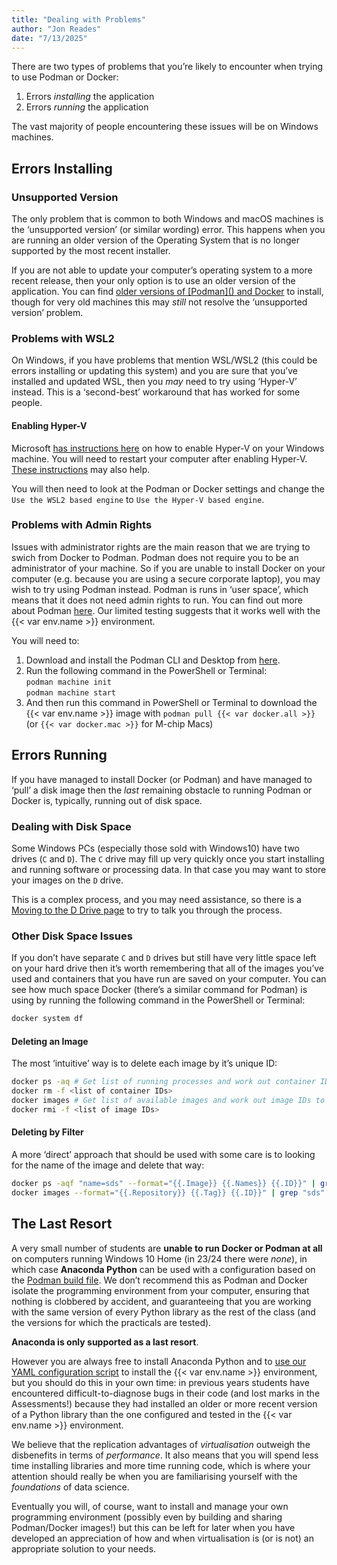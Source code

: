 ```yaml
---
title: "Dealing with Problems"
author: "Jon Reades"
date: "7/13/2025"
---
```


There are two types of problems that you're likely to encounter when trying to use Podman or Docker:

1. Errors *installing* the application
2. Errors *running* the application

The vast majority of people encountering these issues will be on Windows machines. 

## Errors Installing

### Unsupported Version

The only problem that is common to both Windows and macOS machines is the 'unsupported version' (or similar wording) error. This happens when you are running an older version of the Operating System that is no longer supported by the most recent installer. 

If you are not able to update your computer's operating system to a more recent release, then your only option is to use an older version of the application. You can find [older versions of [Podman]() and Docker](https://docs.docker.com/desktop/release-notes/) to install, though for very old machines this may *still* not resolve the 'unsupported version' problem.

### Problems with WSL2

On Windows, if you have problems that mention WSL/WSL2 (this could be errors installing or updating this system) and you are sure that you've installed and updated WSL, then you *may* need to try using 'Hyper-V' instead. This is a 'second-best' workaround that has worked for some people.

#### Enabling Hyper-V

Microsoft [has instructions here](https://docs.microsoft.com/en-us/virtualization/hyper-v-on-windows/quick-start/enable-hyper-v) on how to enable Hyper-V on your Windows machine. You will need to restart your computer after enabling Hyper-V. [These instructions](https://techcommunity.microsoft.com/t5/educator-developer-blog/step-by-step-enabling-hyper-v-for-use-on-windows-11/ba-p/3745905) may also help.

You will then need to look at the Podman or Docker settings and change the `Use the WSL2 based engine` to `Use the Hyper-V based engine`.

### Problems with Admin Rights

Issues with administrator rights are the main reason that we are trying to swich from Docker to Podman. Podman does not require you to be an administrator of your machine. So if you are unable to install Docker on your computer (e.g. because you are using a secure corporate laptop), you may wish to try using Podman instead. Podman is runs in 'user space', which means that it does not need admin rights to run. You can find out more about Podman [here](https://podman.io/). Our limited testing suggests that it works well with the {{< var env.name >}} environment. 

You will need to:

1. Download and install the Podman CLI and Desktop from [here](https://podman.io/).
2. Run the following command in the PowerShell or Terminal:<br />
`podman machine init`<br />`podman machine start`
1. And then run this command in PowerShell or Terminal to download the {{< var env.name >}} image with `podman pull {{< var docker.all >}}` (or `{{< var docker.mac >}}` for M-chip Macs)

## Errors Running 

If you have managed to install Docker (or Podman) and have managed to 'pull' a disk image then the *last* remaining obstacle to running Podman or Docker is, typically, running out of disk space.

### Dealing with Disk Space

Some Windows PCs (especially those sold with Windows10) have two drives (`C` and `D`). The `C` drive may fill up very quickly once you start installing and running software or processing data. In that case you may want to store your images on the `D` drive. 

This is a complex process, and you may need assistance, so there is a [Moving to the D Drive page](./moving_to_d.qmd) to try to talk you through the process.

### Other Disk Space Issues

If you don't have separate `C` and `D` drives but still have very little space left on your hard drive then it's worth remembering that all of the images you've used  and containers that you have run are saved on your computer. You can see how much space Docker (there's a similar command for Podman) is using by running the following command in the PowerShell or Terminal:

```bash
docker system df
```

#### Deleting an Image

The most 'intuitive' way is to delete each image by it's unique ID:

```bash
docker ps -aq # Get list of running processes and work out container IDs to remove
docker rm -f <list of container IDs>
docker images # Get list of available images and work out image IDs to remove
docker rmi -f <list of image IDs>
```

#### Deleting by Filter

A more 'direct' approach that should be used with some care is to looking for the name of the image and delete that way:

```bash
docker ps -aqf "name=sds" --format="{{.Image}} {{.Names}} {{.ID}}" | grep "{{< var env.year >}}" | cut -d' ' -f3 | xargs docker rm -f
docker images --format="{{.Repository}} {{.Tag}} {{.ID}}" | grep "sds" | cut -d' ' -f3 | xargs docker rmi
```

## The Last Resort

A very small number of students are **unable to run Docker or Podman at all** on computers running Windows 10 Home (in 23/24 there were *none*), in which case **Anaconda Python** can be used with a configuration based on the [Podman build file](../pod/Podman.master). We don't recommend this as Podman and Docker isolate the programming environment from your computer, ensuring that nothing is clobbered by accident, and guaranteeing that you are working with the same version of every Python library as the rest of the class (and the versions for which the practicals are tested). 

**Anaconda is only supported as a last resort**.

However you are always free to install Anaconda Python and to [use our YAML configuration script](https://jreades.github.io/sds-env/) to install the {{< var env.name >}} environment, but you should do this in your own time: in previous years students have encountered difficult-to-diagnose bugs in their code (and lost marks in the Assessments!) because they had installed an older or more recent version of a Python library than the one configured and tested in the {{< var env.name >}} environment.

We believe that the replication advantages of *virtualisation* outweigh the disbenefits in terms of *performance*. It also means that you will spend less time installing libraries and more time running code, which is where your attention should really be when you are familiarising yourself with the *foundations* of data science. 

Eventually you will, of course, want to install and manage your own programming environment (possibly even by building and sharing Podman/Docker images!) but this can be left for later when you have developed an appreciation of how and when virtualisation is (or is not) an appropriate solution to your needs.
